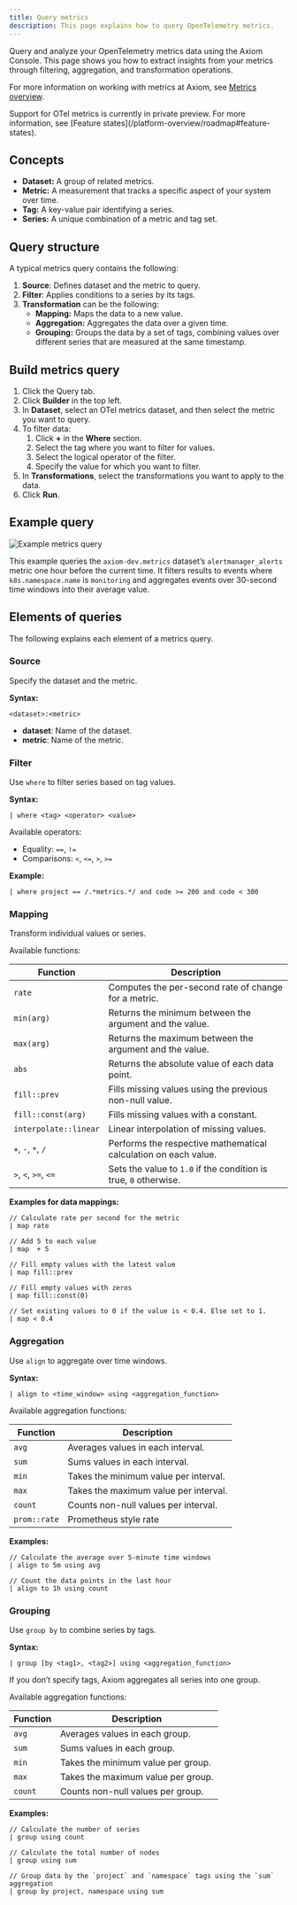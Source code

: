 ```yaml
---
title: Query metrics
description: This page explains how to query OpenTelemetry metrics.
---
```


Query and analyze your OpenTelemetry metrics data using the Axiom Console. This page shows you how to extract insights from your metrics through filtering, aggregation, and transformation operations.

For more information on working with metrics at Axiom, see [Metrics overview](/query-data/metrics/overview).

<Info>
Support for OTel metrics is currently in private preview. For more information, see [Feature states](/platform-overview/roadmap#feature-states).
</Info>

## Concepts

- **Dataset:** A group of related metrics.
- **Metric:** A measurement that tracks a specific aspect of your system over time.
- **Tag:** A key-value pair identifying a series.
- **Series:** A unique combination of a metric and tag set.

## Query structure

A typical metrics query contains the following:

1. **Source**: Defines dataset and the metric to query.
1. **Filter**: Applies conditions to a series by its tags.
1. **Transformation** can be the following:
    - **Mapping:** Maps the data to a new value.
    - **Aggregation:** Aggregates the data over a given time.
    - **Grouping:** Groups the data by a set of tags, combining values over different series that are measured at the same timestamp.

## Build metrics query

1. Click the Query tab.
1. Click **Builder** in the top left.
1. In **Dataset**, select an OTel metrics dataset, and then select the metric you want to query.
1. To filter data:
    1. Click **+** in the **Where** section.
    1. Select the tag where you want to filter for values.
    1. Select the logical operator of the filter.
    1. Specify the value for which you want to filter.
1. In **Transformations**, select the transformations you want to apply to the data.
1. Click **Run**.

## Example query

<Frame>
<img src="/doc-assets/shots/example-metrics-query.png" alt="Example metrics query" />
</Frame>

This example queries the `axiom-dev.metrics` dataset’s `alertmanager_alerts` metric one hour before the current time. It filters results to events where `k8s.namespace.name` is `monitoring` and aggregates events over 30-second time windows into their average value.

## Elements of queries

The following explains each element of a metrics query.

### Source

Specify the dataset and the metric.

**Syntax:**

```kusto
<dataset>:<metric>
```

- **dataset**: Name of the dataset.
- **metric**: Name of the metric.

### Filter

Use `where` to filter series based on tag values.

**Syntax:**

```kusto
| where <tag> <operator> <value>
```

Available operators:

- Equality: `==`, `!=`
- Comparisons: `<`, `<=`, `>`, `>=`

**Example:**

```kusto
| where project == /.*metrics.*/ and code >= 200 and code < 300
```

### Mapping

Transform individual values or series.

Available functions:

| Function              | Description                                                      |
|-----------------------|------------------------------------------------------------------|
| `rate`                | Computes the per-second rate of change for a metric.             |
| `min(arg)`            | Returns the minimum between the argument and the value.               |
| `max(arg)`            | Returns the maximum between the argument and the value.               |
| `abs`                 | Returns the absolute value of each data point.                   |
| `fill::prev`           | Fills missing values using the previous non-null value.          |
| `fill::const(arg)`     | Fills missing values with a constant.                            |
| `interpolate::linear` |  Linear interpolation of missing values. |
| `+`, `-`, `*`, `/`    | Performs the respective mathematical calculation on each value.  |
|  `>`, `<`, `>=`, `<=` | Sets the value to `1.0` if the condition is true, `0` otherwise. |

**Examples for data mappings:**

```kusto
// Calculate rate per second for the metric
| map rate

// Add 5 to each value
| map  + 5

// Fill empty values with the latest value
| map fill::prev

// Fill empty values with zeros
| map fill::const(0)

// Set existing values to 0 if the value is < 0.4. Else set to 1.
| map < 0.4
```

### Aggregation

Use `align` to aggregate over time windows.

**Syntax:**

```kusto
| align to <time_window> using <aggregation_function>
```

Available aggregation functions:

| Function | Description                           |
|----------|---------------------------------------|
| `avg`    | Averages values in each interval.     |
| `sum`    | Sums values in each interval.         |
| `min`    | Takes the minimum value per interval. |
| `max`    | Takes the maximum value per interval. |
| `count`  | Counts non-null values per interval.  |
| `prom::rate` | Prometheus style rate |

**Examples:**

```kusto
// Calculate the average over 5-minute time windows
| align to 5m using avg

// Count the data points in the last hour
| align to 1h using count
```

### Grouping

Use `group by` to combine series by tags.

**Syntax:**

```kusto
| group [by <tag1>, <tag2>] using <aggregation_function>
```

If you don’t specify tags, Axiom aggregates all series into one group.

Available aggregation functions:

| Function | Description                           |
|----------|---------------------------------------|
| `avg`    | Averages values in each group.     |
| `sum`    | Sums values in each group.         |
| `min`    | Takes the minimum value per group. |
| `max`    | Takes the maximum value per group. |
| `count`  | Counts non-null values per group.  |

**Examples:**

```kusto
// Calculate the number of series
| group using count

// Calculate the total number of nodes
| group using sum

// Group data by the `project` and `namespace` tags using the `sum` aggregation
| group by project, namespace using sum
```
